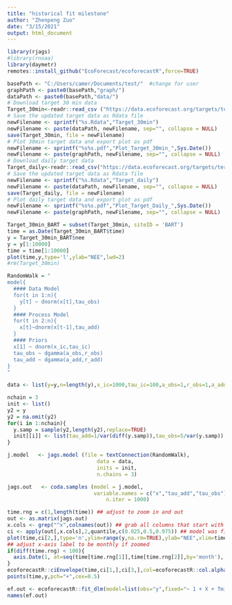 ---
title: "historical fit milestone"
author: "Zhenpeng Zuo"
date: "3/15/2021"
output: html_document
---
```{r}
library(rjags)
#library(rnoaa)
library(daymetr)
remotes::install_github("EcoForecast/ecoforecastR",force=TRUE)
```

```{r}
basePath <- "C:/Users/camer/Documents/test/"  #change for user
graphPath <- paste0(basePath,"graph/")
dataPath <- paste0(basePath,"data/")
# Download target 30 min data
Target_30min<-readr::read_csv ("https://data.ecoforecast.org/targets/terrestrial/terrestrial_30min-targets.csv.gz")
# Save the updated target data as Rdata file
newFilename <- sprintf("%s.Rdata","Target_30min")
newFilename <- paste(dataPath, newFilename, sep="", collapse = NULL)
save(Target_30min, file = newFilename)
# Plot 30min target data and export plot as pdf
newFilename <- sprintf("%s%s.pdf","Plot_Target_30min_",Sys.Date())
newFilename <- paste(graphPath, newFilename, sep="", collapse = NULL)
# Download daily target data
Target_daily<-readr::read_csv("https://data.ecoforecast.org/targets/terrestrial/terrestrial_daily-targets.csv.gz")
# Save the updated target data as Rdata file
newFilename <- sprintf("%s.Rdata","Target_daily")
newFilename <- paste(dataPath, newFilename, sep="", collapse = NULL)
save(Target_daily, file = newFilename)
# Plot daily target data and export plot as pdf
newFilename <- sprintf("%s%s.pdf","Plot_Target_Daily_",Sys.Date())
newFilename <- paste(graphPath, newFilename, sep="", collapse = NULL)
```

```{r}
Target_30min_BART = subset(Target_30min, siteID = 'BART')
time = as.Date(Target_30min_BART$time)
y = Target_30min_BART$nee
y = y[1:10000]
time = time[1:10000]
plot(time,y,type='l',ylab="NEE",lwd=2)
#rm(Target_30min)
```

```{r}
RandomWalk = "
model{
  #### Data Model
  for(t in 1:n){
    y[t] ~ dnorm(x[t],tau_obs)
  }
  #### Process Model
  for(t in 2:n){
    x[t]~dnorm(x[t-1],tau_add)
  }
  #### Priors
  x[1] ~ dnorm(x_ic,tau_ic)
  tau_obs ~ dgamma(a_obs,r_obs)
  tau_add ~ dgamma(a_add,r_add)
}
"
```

```{r}
data <- list(y=y,n=length(y),x_ic=1000,tau_ic=100,a_obs=1,r_obs=1,a_add=1,r_add=1)
```

```{r}
nchain = 3
init <- list()
y2 = y 
y2 = na.omit(y2)
for(i in 1:nchain){
  y.samp = sample(y2,length(y2),replace=TRUE)
  init[[i]] <- list(tau_add=1/var(diff(y.samp)),tau_obs=5/var(y.samp))
}
```

```{r}
j.model   <- jags.model (file = textConnection(RandomWalk),
                             data = data,
                             inits = init,
                             n.chains = 3)
```

```{r}
jags.out   <- coda.samples (model = j.model,
                            variable.names = c("x","tau_add","tau_obs"),
                                n.iter = 1000)
```

```{r}
time.rng = c(1,length(time)) ## adjust to zoom in and out
out <- as.matrix(jags.out)
x.cols <- grep("^x",colnames(out)) ## grab all columns that start with the letter x
ci <- apply(out[,x.cols],2,quantile,c(0.025,0.5,0.975)) ## model was fit on log scale
plot(time,ci[2,],type='n',ylim=range(y,na.rm=TRUE),ylab="NEE",xlim=time[time.rng])
## adjust x-axis label to be monthly if zoomed
if(diff(time.rng) < 100){
  axis.Date(1, at=seq(time[time.rng[1]],time[time.rng[2]],by='month'), format = "%Y-%m")
}
ecoforecastR::ciEnvelope(time,ci[1,],ci[3,],col=ecoforecastR::col.alpha("lightBlue",0.75))
points(time,y,pch="+",cex=0.5)
```
```{r}
ef.out <- ecoforecastR::fit_dlm(model=list(obs="y",fixed="~ 1 + X + Tmin"),data)
names(ef.out)







```






